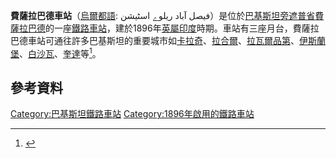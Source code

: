 {{Multiple issues|
{{Expand language|1=en|time=2020-09-17T22:26:41+00:00}}
{{Refimprove|time=2020-09-17T22:26:41+00:00}}
}}
{{Infobox station
|name =  費薩拉巴德車站<br>فيصل آباد ریلوے اسٹیشن
|image = Railway station of Faisalabad.JPG
|caption = 
|locale = {{PAK}}[[費薩拉巴德|費薩拉巴德]]
|country = {{PAK}}[[費薩拉巴德|費薩拉巴德]]
|line = 
|coordinates = 
|opened = 1896
|platforms = 
}}

'''費薩拉巴德車站'''（[[烏爾都語|烏爾都語]]: فيصل آباد ریلوے اسٹیشن）是位於[[巴基斯坦|巴基斯坦]][[旁遮普省|旁遮普省]][[費薩拉巴德|費薩拉巴德]]的一座[[鐵路車站|鐵路車站]]，建於1896年[[英屬印度|英屬印度]]時期。車站有三座月台，費薩拉巴德車站可通往許多巴基斯坦的重要城市如[[卡拉奇|卡拉奇]]、[[拉合爾|拉合爾]]、[[拉瓦爾品第|拉瓦爾品第]]、[[伊斯蘭堡|伊斯蘭堡]]、[[白沙瓦|白沙瓦]]、[[奎達|奎達]]等<ref>{{cite web| url=http://pakrail.com| title=(home)| website=Pakistan Railways| archiveurl=https://web.archive.org/web/20100514023616/http://pakrail.com/| archivedate=2010-05-14| access-date=2020-09-17| dead-url=no}}</ref>。

==參考資料==
{{reflist}}

{{commons category|Faisalabad railway station}}
{{Coord|31|25|02|N|73|05|48|E|region:PK_type:railwaystation|display=title}}
{{geo-stub}}

[[Category:巴基斯坦鐵路車站|Category:巴基斯坦鐵路車站]]
[[Category:1896年啟用的鐵路車站|Category:1896年啟用的鐵路車站]]